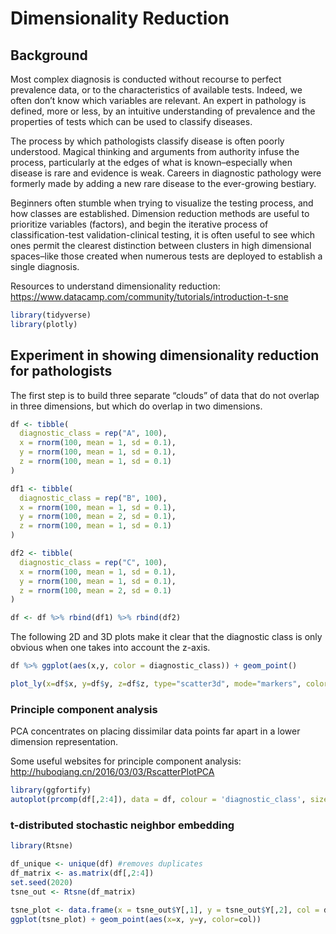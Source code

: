 # Dimensionality Reduction {#dimensionalityreduction}

## Background

Most complex diagnosis is conducted without recourse to perfect prevalence data, or to the characteristics of available tests. Indeed, we often don't know which variables are relevant. An expert in pathology is defined, more or less, by an intuitive understanding of prevalence and the properties of tests which can be used to classify diseases. 

The process by which pathologists classify disease is often poorly understood. Magical thinking and arguments from authority infuse the process, particularly at the edges of what is known--especially when disease is rare and evidence is weak. Careers in diagnostic pathology were formerly made by adding a new rare disease to the ever-growing bestiary. 

Beginners often stumble when trying to visualize the testing process, and how classes are established. Dimension reduction methods are useful to prioritize variables (factors), and begin the iterative process of classification-test validation-clinical testing, it is often useful to see which ones permit the clearest distinction between clusters in high dimensional spaces--like those created when numerous tests are deployed to establish a single diagnosis. 

Resources to understand dimensionality reduction:
<https://www.datacamp.com/community/tutorials/introduction-t-sne>

```r
library(tidyverse)
library(plotly)
```

## Experiment in showing dimensionality reduction for pathologists

The first step is to build three separate "clouds" of data that do not overlap in three dimensions, but which do overlap in two dimensions. 

```r
df <- tibble(
  diagnostic_class = rep("A", 100),
  x = rnorm(100, mean = 1, sd = 0.1), 
  y = rnorm(100, mean = 1, sd = 0.1), 
  z = rnorm(100, mean = 1, sd = 0.1)
)

df1 <- tibble(
  diagnostic_class = rep("B", 100),
  x = rnorm(100, mean = 1, sd = 0.1), 
  y = rnorm(100, mean = 2, sd = 0.1), 
  z = rnorm(100, mean = 1, sd = 0.1)
)

df2 <- tibble(
  diagnostic_class = rep("C", 100),
  x = rnorm(100, mean = 1, sd = 0.1), 
  y = rnorm(100, mean = 1, sd = 0.1), 
  z = rnorm(100, mean = 2, sd = 0.1)
)

df <- df %>% rbind(df1) %>% rbind(df2)
```

The following 2D and 3D plots make it clear that the diagnostic class is only obvious when one takes into account the z-axis. 

```r
df %>% ggplot(aes(x,y, color = diagnostic_class)) + geom_point()

plot_ly(x=df$x, y=df$y, z=df$z, type="scatter3d", mode="markers", color = df$diagnostic_class)
```

### Principle component analysis

PCA concentrates on placing dissimilar data points far apart in a lower dimension representation.

Some useful websites for principle component analysis:
<http://huboqiang.cn/2016/03/03/RscatterPlotPCA>

```r
library(ggfortify)
autoplot(prcomp(df[,2:4]), data = df, colour = 'diagnostic_class', size = 8)
```

### t-distributed stochastic neighbor embedding

```r
library(Rtsne)

df_unique <- unique(df) #removes duplicates
df_matrix <- as.matrix(df[,2:4])
set.seed(2020)
tsne_out <- Rtsne(df_matrix)

tsne_plot <- data.frame(x = tsne_out$Y[,1], y = tsne_out$Y[,2], col = df$diagnostic_class)
ggplot(tsne_plot) + geom_point(aes(x=x, y=y, color=col))

```


